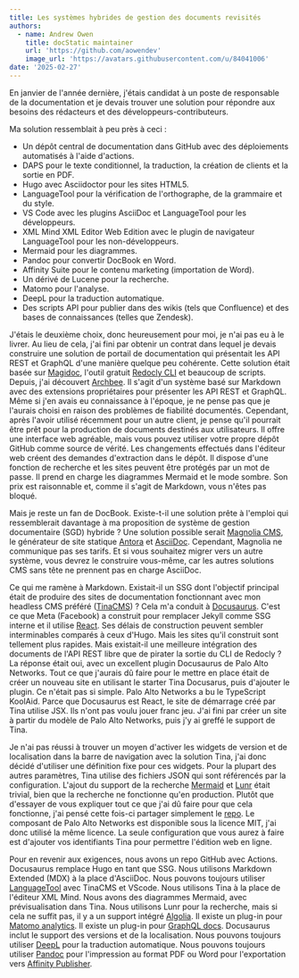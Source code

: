 ```yaml
---
title: Les systèmes hybrides de gestion des documents revisités
authors:
  - name: Andrew Owen
    title: docStatic maintainer
    url: 'https://github.com/aowendev'
    image_url: 'https://avatars.githubusercontent.com/u/84041006'
date: '2025-02-27'
---
```


En janvier de l'année dernière, j'étais candidat à un poste de responsable de la documentation et je devais trouver une solution pour répondre aux besoins des rédacteurs et des développeurs-contributeurs.

<!-- truncate -->

Ma solution ressemblait à peu près à ceci :

* Un dépôt central de documentation dans GitHub avec des déploiements automatisés à l'aide d'actions.
* DAPS pour le texte conditionnel, la traduction, la création de clients et la sortie en PDF.
* Hugo avec Asciidoctor pour les sites HTML5.
* LanguageTool pour la vérification de l'orthographe, de la grammaire et du style.
* VS Code avec les plugins AsciiDoc et LanguageTool pour les développeurs.
* XML Mind XML Editor Web Edition avec le plugin de navigateur LanguageTool pour les non-développeurs.
* Mermaid pour les diagrammes.
* Pandoc pour convertir DocBook en Word.
* Affinity Suite pour le contenu marketing (importation de Word).
* Un dérivé de Lucene pour la recherche.
* Matomo pour l'analyse.
* DeepL pour la traduction automatique.
* Des scripts API pour publier dans des wikis (tels que Confluence) et des bases de connaissances (telles que Zendesk).

J'étais le deuxième choix, donc heureusement pour moi, je n'ai pas eu à le livrer. Au lieu de cela, j'ai fini par obtenir un contrat dans lequel je devais construire une solution de portail de documentation qui présentait les API REST et GraphQL d'une manière quelque peu cohérente. Cette solution était basée sur [Magidoc](https://github.com/magidoc-org/magidoc "Magidoc static GraphQL docs."), l'outil gratuit [Redocly CLI](https://redocly.com/docs/cli "Redocly CLI") et beaucoup de scripts. Depuis, j'ai découvert [Archbee](https://www.archbee.com/ "Archbee"). Il s'agit d'un système basé sur Markdown avec des extensions propriétaires pour présenter les API REST et GraphQL. Même si j'en avais eu connaissance à l'époque, je ne pense pas que je l'aurais choisi en raison des problèmes de fiabilité documentés. Cependant, après l'avoir utilisé récemment pour un autre client, je pense qu'il pourrait être prêt pour la production de documents destinés aux utilisateurs. Il offre une interface web agréable, mais vous pouvez utiliser votre propre dépôt GitHub comme source de vérité. Les changements effectués dans l'éditeur web créent des demandes d'extraction dans le dépôt. Il dispose d'une fonction de recherche et les sites peuvent être protégés par un mot de passe. Il prend en charge les diagrammes Mermaid et le mode sombre. Son prix est raisonnable et, comme il s'agit de Markdown, vous n'êtes pas bloqué.

Mais je reste un fan de DocBook. Existe-t-il une solution prête à l'emploi qui ressemblerait davantage à ma proposition de système de gestion documentaire (SGD) hybride ? Une solution possible serait [Magnolia CMS](https://www.magnolia-cms.com/), le générateur de site statique [Antora](https://antora.org/) et [AsciiDoc](https://asciidoc.org/). Cependant, Magnolia ne communique pas ses tarifs. Et si vous souhaitez migrer vers un autre système, vous devrez le construire vous-même, car les autres solutions CMS sans tête ne prennent pas en charge AsciiDoc.

Ce qui me ramène à Markdown. Existait-il un SSG dont l'objectif principal était de produire des sites de documentation fonctionnant avec mon headless CMS préféré ([TinaCMS](https://tina.io/)) ? Cela m'a conduit à [Docusaurus](https://docusaurus.io/). C'est ce que Meta (Facebook) a construit pour remplacer Jekyll comme SSG interne et il utilise [React](https://react.dev/). Ses délais de construction peuvent sembler interminables comparés à ceux d'Hugo. Mais les sites qu'il construit sont tellement plus rapides. Mais existait-il une meilleure intégration des documents de l'API REST libre que de pirater la sortie du CLI de Redocly ? La réponse était oui, avec un excellent plugin Docusaurus de Palo Alto Networks. Tout ce que j'aurais dû faire pour le mettre en place était de créer un nouveau site en utilisant le starter Tina Docusarus, puis d'ajouter le plugin. Ce n'était pas si simple. Palo Alto Networks a bu le TypeScript KoolAid. Parce que Docusaurus est React, le site de démarrage créé par Tina utilise JSX. Ils n'ont pas voulu jouer franc jeu. J'ai fini par créer un site à partir du modèle de Palo Alto Networks, puis j'y ai greffé le support de Tina.

Je n'ai pas réussi à trouver un moyen d'activer les widgets de version et de localisation dans la barre de navigation avec la solution Tina, j'ai donc décidé d'utiliser une définition fixe pour ces widgets. Pour la plupart des autres paramètres, Tina utilise des fichiers JSON qui sont référencés par la configuration. L'ajout du support de la recherche [Mermaid](https://mermaid.js.org/) et [Lunr](https://lunrjs.com/) était trivial, bien que la recherche ne fonctionne qu'en production. Plutôt que d'essayer de vous expliquer tout ce que j'ai dû faire pour que cela fonctionne, j'ai pensé cette fois-ci partager simplement le [repo](https://github.com/aowendev/docstatic). Le composant de Palo Alto Networks est disponible sous la licence MIT, j'ai donc utilisé la même licence. La seule configuration que vous aurez à faire est d'ajouter vos identifiants Tina pour permettre l'édition web en ligne.

Pour en revenir aux exigences, nous avons un repo GitHub avec Actions. Docusaurus remplace Hugo en tant que SSG. Nous utilisons Markdown Extended (MDX) à la place d'AsciiDoc. Nous pouvons toujours utiliser [LanguageTool](https://languagetool.org/) avec TinaCMS et VScode. Nous utilisons Tina à la place de l'éditeur XML Mind. Nous avons des diagrammes Mermaid, avec prévisualisation dans Tina. Nous utilisons Lunr pour la recherche, mais si cela ne suffit pas, il y a un support intégré [Algolia](https://www.docusaurus.io/docs/search). Il existe un plug-in pour [Matomo analytics](https://github.com/karser/docusaurus-plugin-matomo). Il existe un plug-in pour [GraphQL docs](https://github.com/Zhouzi/docusaurus-graphql-plugin). Docusaurus inclut le support des versions et de la localisation. Nous pouvons toujours utiliser [DeepL](https://www.deepl.com/) pour la traduction automatique. Nous pouvons toujours utiliser [Pandoc](https://pandoc.org/) pour l'impression au format PDF ou Word pour l'exportation vers [Affinity Publisher](https://affinity.serif.com/en-us/publisher/).

